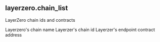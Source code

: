 ## layerzero.chain_list 
LayerZero chain ids and contracts

<ParamField path="chain_name">
Layerzero&#x27;s chain name
</ParamField>
<ParamField path="chain_id">
Layerzer&#x27;s chain id
</ParamField>
<ParamField path="endpoint_address">
Layerzer&#x27;s endpoint contract address
</ParamField>
